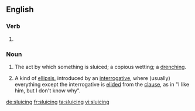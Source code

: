 ==English==

===Verb===
{{head|en|present participle}}

# {{present participle of|sluice|lang=en|nocat=1}}

===Noun===
{{en-noun}}
{{wikipedia}}
# The act by which something is sluiced; a copious wetting; a [[drench]]ing.
# {{label|en|linguistics}} A kind of [[ellipsis]], introduced by an [[interrogative]], where (usually) everything except the interrogative is [[elide]]d from the [[clause]], as in "I like him, but I don't know why".

[[de:sluicing]]
[[fr:sluicing]]
[[ta:sluicing]]
[[vi:sluicing]]